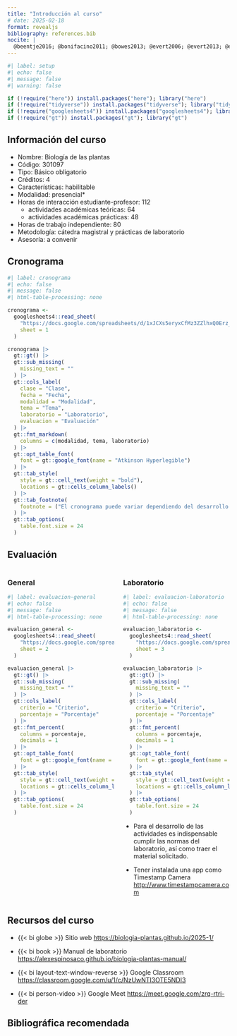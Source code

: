 ```yaml
---
title: "Introducción al curso"
# date: 2025-02-18
format: revealjs
bibliography: references.bib
nocite: |
  @beentje2016; @bonifacino2011; @bowes2013; @evert2006; @evert2013; @ellis2009; @fontquer2001; @mauseth2016; @nabors2006; @arbo2019; @casares-porcel2014; @megías-pacheco2017; @tormomolina2021
---
```


```r
#| label: setup
#| echo: false
#| message: false
#| warning: false

if (!require("here")) install.packages("here"); library("here")
if (!require("tidyverse")) install.packages("tidyverse"); library("tidyverse")
if (!require("googlesheets4")) install.packages("googlesheets4"); library("googlesheets4")
if (!require("gt")) install.packages("gt"); library("gt")
```

## Información del curso

-   Nombre: Biología de las plantas
-   Código: 301097
-   Tipo: Básico obligatorio
-   Créditos: 4
-   Características: habilitable
-   Modalidad: presencial\*
-   Horas de interacción estudiante-profesor: 112
    -   actividades académicas teóricas: 64
    -   actividades académicas prácticas: 48
-   Horas de trabajo independiente: 80
-   Metodología: cátedra magistral y prácticas de laboratorio
-   Asesoría: a convenir

## Cronograma

```r
#| label: cronograma
#| echo: false
#| message: false
#| html-table-processing: none

cronograma <- 
  googlesheets4::read_sheet(
    "https://docs.google.com/spreadsheets/d/1xJCXs5eryxCfMz3ZZlhxQ0Erz_hHFzUQrrGYBtB3eS0",
    sheet = 1
  )

cronograma |> 
  gt::gt() |> 
  gt::sub_missing(
    missing_text = ""
  ) |> 
  gt::cols_label(
    clase = "Clase",
    fecha = "Fecha",
    modalidad = "Modalidad",
    tema = "Tema",
    laboratorio = "Laboratorio",
    evaluacion = "Evaluación"
  ) |> 
  gt::fmt_markdown(
    columns = c(modalidad, tema, laboratorio)
  ) |> 
  gt::opt_table_font(
    font = gt::google_font(name = "Atkinson Hyperlegible")
  ) |> 
  gt::tab_style(
    style = gt::cell_text(weight = "bold"),
    locations = gt::cells_column_labels()
  ) |> 
  gt::tab_footnote(
    footnote = ("El cronograma puede variar dependiendo del desarrollo del curso"),
  ) |> 
  gt::tab_options(
    table.font.size = 24
  )
```

## Evaluación

::: columns
::: {.column .fragment width="50%"}
### General

```r
#| label: evaluacion-general
#| echo: false
#| message: false
#| html-table-processing: none

evaluacion_general <- 
  googlesheets4::read_sheet(
    "https://docs.google.com/spreadsheets/d/1xJCXs5eryxCfMz3ZZlhxQ0Erz_hHFzUQrrGYBtB3eS0",
    sheet = 2
  )

evaluacion_general |> 
  gt::gt() |> 
  gt::sub_missing(
    missing_text = ""
  ) |> 
  gt::cols_label(
    criterio = "Criterio",
    porcentaje = "Porcentaje"
  ) |> 
  gt::fmt_percent(
    columns = porcentaje,
    decimals = 1
  ) |> 
  gt::opt_table_font(
    font = gt::google_font(name = "Atkinson Hyperlegible")
  ) |> 
  gt::tab_style(
    style = gt::cell_text(weight = "bold"),
    locations = gt::cells_column_labels()
  ) |> 
  gt::tab_options(
    table.font.size = 24
  )
```
:::

::: {.column .fragment width="50%"}
### Laboratorio

```r
#| label: evaluacion-laboratorio
#| echo: false
#| message: false
#| html-table-processing: none

evaluacion_laboratorio <- 
  googlesheets4::read_sheet(
    "https://docs.google.com/spreadsheets/d/1xJCXs5eryxCfMz3ZZlhxQ0Erz_hHFzUQrrGYBtB3eS0",
    sheet = 3
  )

evaluacion_laboratorio |> 
  gt::gt() |> 
  gt::sub_missing(
    missing_text = ""
  ) |> 
  gt::cols_label(
    criterio = "Criterio",
    porcentaje = "Porcentaje"
  ) |> 
  gt::fmt_percent(
    columns = porcentaje,
    decimals = 1
  ) |> 
  gt::opt_table_font(
    font = gt::google_font(name = "Atkinson Hyperlegible")
  ) |> 
  gt::tab_style(
    style = gt::cell_text(weight = "bold"),
    locations = gt::cells_column_labels()
  ) |> 
  gt::tab_options(
    table.font.size = 24
  )
```

::: incremental
-   Para el desarrollo de las actividades es indispensable cumplir las normas del laboratorio, así como traer el material solicitado.

-   Tener instalada una app como Timestamp Camera <http://www.timestampcamera.com>
:::
:::
:::

## Recursos del curso

::: incremental
-   {{< bi globe >}} Sitio web <https://biologia-plantas.github.io/2025-1/>

-   {{< bi book >}} Manual de laboratorio <https://alexespinosaco.github.io/biologia-plantas-manual/>

-   {{< bi layout-text-window-reverse >}} Google Classroom <https://classroom.google.com/u/1/c/NzUwNTI3OTE5NDI3>

-   {{< bi person-video >}} Google Meet <https://meet.google.com/zrq-rtri-der>
:::

## Bibliográfica recomendada

::: refs
:::

<!-- # Heading 2 -->

<!-- ::: columns -->
<!-- ::: {.column .fragment width="50%"} -->
<!-- ::: -->

<!-- ::: {.column .fragment width="50%"} -->
<!-- ::: -->
<!-- ::: -->